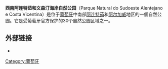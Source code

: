 '''西南阿连特茹和文森汀海岸自然公园'''（Parque Natural do Sudoeste Alentejano e Costa Vicentina）是位于[[葡萄牙|葡萄牙]]中南部[[阿连特茹|阿连特茹]]和[[阿爾加維|阿尔加威]]地区的一個自然公园。它是受葡萄牙官方保护的30个自然公园区域之一。

== 外部链接 ==
* {{Citation|title=Human Occupation of Littoral of Alentejo, Portugal: past and present|url=http://www.scielo.mec.pt/scielo.php?script=sci_arttext&pid=S1646-88722012000100009|authors=Maria Rosário Bastos, João A. Dias, Manuela Baptista, Carla Batista|publisher=[[SciELO|SciELO]]|access-date=2 January 2021}}

{{coord|37.45|N|8.76667|W|source:kolossus-dewiki|display=title}}

[[Category:葡萄牙|Category:葡萄牙]]